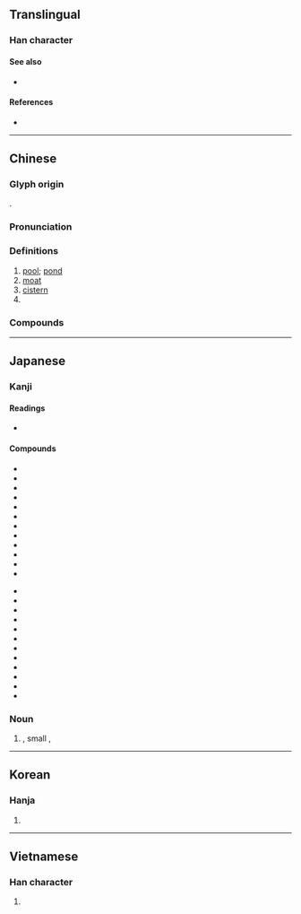 {{character info/new}}
==Translingual==
{{stroke order}}

===Han character===
{{Han char|rn=85|rad=水|as=03|sn=6|four=34112|canj=EPD|ids=⿰氵也}}

====See also====
* {{l|mul|罁}}

====References====
* {{Han ref|kx=0606.050|dkj=17141|dj=1000.010|hdz=31555.030|uh=6C60|ud=27744|bh=A6C0|bd=42688}}

----

==Chinese==
{{zh-forms}}

===Glyph origin===
{{Han etyl}}
{{Han compound|水|alt1=氵|也|ls=psc|c1=s|c2=p}}.

===Pronunciation===
{{zh-pron
|m=chí
|ma=y
|c=ci4
|h=pfs=chhṳ̀
|md=diè/dò̤
|mn=tî
|w=3zr
|mc=y
|oc=y
|cat=n,pn
}}

===Definitions===
{{zh-hanzi}}

# [[pool]]; [[pond]]
# [[moat]]
# [[cistern]]
# {{surname|lang=zh}}

===Compounds===
{{zh-der|弄兵潢池|伏打電池|乾電池|城池|化糞池|劍池|噴水池|太液池|印池|他瑪羅池|天池|巴油池|差池|太陽電池|咸池|呼倫池|尹霍夫池|堅城深池|光電池|池魚之禍|清水池|殃及池魚|滇池|暈池|洿池|東門之池|游泳池|樂池|澠池|池湯|曲江池|瑤池|池堂|瑤池玉液|窮池之魚|瑤池金母|昆池劫灰|昆明池|池中蛟龍|池坊流|池魚之殃|池榭|水池|浴池|池魚籠鳥|池沼|硯池|石城湯池|澠池之功|池塘|泳池|泮池|湯池鐵城|揮翰臨池|潢池|濾水池|瑤池閬苑|池中物|池座|池鹽|澠池會|湯池|池魚林木|池魚堂燕|池魚|池隍|池子|潢池弄兵|配水池|血汙池|蓄水池|龍池|難越雷池|陂池|跳水池|駕返瑤池|墨水池|魚池|解池|舞池|魚池鄉|翰池|蓄電池|華池|墨池筆塚|茅池|鹼性電池|鵝池|鳳池|跪池|臨池|蓮池|電池|黃池|金城湯池|雷池|酒池|酒池肉林|高城深池|鹽池|臨池學書|鳳凰池|裝池|非池中物}}

----

==Japanese==

===Kanji===
{{ja-kanji|grade=2|rs=水03}}

====Readings====
* {{ja-readings
|goon=[[じ]] (ji)|kanon=[[ち]] (chi)|on=[[た]] (ta) {{qualifier|non-[[w:Jōyō kanji|Jōyō]] reading}}
|kun=[[いけ]] (ike)}}
{{attention|ja|check and expand on readings}}

====Compounds====
{{der-top|Compounds of 池}}
* {{l|ja|池袋|tr=ikebukuro}}
* {{l|ja|池水|tr=chisui}}
* {{l|ja|池沼|tr=chishō}}
* {{l|ja|池泉|tr=chisen}}
* {{l|ja|池亭|tr=chitei}}
* {{l|ja|池畔|tr=chinan}}
* {{l|ja|印池|tr=inchi}}
* {{l|ja|園池|tr=enchi}}
* {{l|ja|苑池|tr=enchi}}
* {{l|ja|内池|tr=uchiike}}
* {{l|ja|城池|tr=jōchi}}
* {{l|ja|溜池|tr=temeike}}
{{der-mid}}
* {{l|ja|電池|tr=denchi}}
* {{l|ja|肉池|tr=nikuchi}}
* {{l|ja|墨池|tr=bokuchi}}
* {{l|ja|古池|tr=furuike}}
* {{l|ja|瑶池|tr=yōchi}}
* {{l|ja|人工池|tr=jinkōke}}
* {{l|ja|貯水池|tr=chosuichi}}
* {{l|ja|養魚池|tr=yōgyochi}}
* {{l|ja|養殖池|tr=yōshokuchi}}
* {{l|ja|用水池|tr=yōsuiike}}
* {{l|ja|金城湯池|tr=kinjōtōchi}}
* {{l|ja|酒池肉林|tr=shuchinikurin}}
{{der-bottom}}

===Noun===
{{ja-noun|いけ}}

# {{l|en|pond}}, small {{l|en|lake}}, {{l|en|pool}}
#: {{ja-usex|'''池'''を乾す|'''いけ''' を ほす|drain a pond}}

----

==Korean==

===Hanja===
{{ko-hanja|hangeul=[[지]], [[타]]|eumhun=|rv=ji, ta|mr=chi, t'a|y=ci, tha}}

# {{defn|lang=ko|sort=水03}}

----

==Vietnamese==

===Han character===
{{vi-hantu|[[trì]], [[đìa]], [[trầy]], [[trề]], [[tri]], [[thế]]|rs=水03}}

# {{defn|lang=vi|sort=水03}}